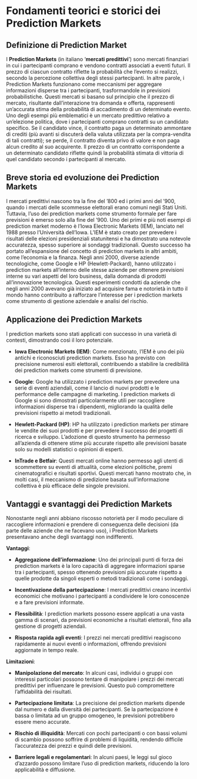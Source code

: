 \pagenumbering{arabic}

# Fondamenti teorici e storici dei Prediction Markets

## Definizione di Prediction Market
I **Prediction Markets** (in italiano ‘**mercati predittivi**’) sono mercati finanziari in cui i partecipanti comprano e vendono contratti associati a eventi futuri. Il prezzo di ciascun contratto riflette la probabilità che l'evento si realizzi, secondo la percezione collettiva degli stessi partecipanti. In altre parole, i Prediction Markets funzionano come meccanismi per aggregare informazioni disperse tra i partecipanti, trasformandole in previsioni probabilistiche. Questi mercati si basano sul principio che il prezzo di mercato, risultante dall'interazione tra domanda e offerta, rappresenti un'accurata stima della probabilità di accadimento di un determinato evento.
Uno degli esempi più emblematici è un mercato predittivo relativo a un'elezione politica, dove i partecipanti comprano contratti su un candidato specifico. Se il candidato vince, il contratto paga un determinato ammontare di crediti (più avanti si discuterà della valuta utilizzata per la compra-vendita di tali contratti); se perde, il contratto diventa privo di valore e non paga alcun credito al suo acquirente. Il prezzo di un contratto corrispondente a un determinato candidato riflette quindi la probabilità stimata di vittoria di quel candidato secondo i partecipanti al mercato.


## Breve storia ed evoluzione dei Prediction Markets
I mercati predittivi nascono tra la fine del ‘800 ed i primi anni del ‘900, quando i mercati delle scommesse elettorali erano comuni negli Stati Uniti. Tuttavia, l'uso dei prediction markets come strumento formale per fare previsioni è emerso solo alla fine del ‘900.
Uno dei primi e più noti esempi di prediction market moderno è l'Iowa Electronic Markets (IEM), lanciato nel 1988 presso l'Università dell'Iowa. L'IEM è stato creato per prevedere i risultati delle elezioni presidenziali statunitensi e ha dimostrato una notevole accuratezza, spesso superiore ai sondaggi tradizionali. Questo successo ha portato all'espansione del concetto di prediction markets in altri ambiti, come l'economia e la finanza.
Negli anni 2000, diverse aziende tecnologiche, come Google e HP (Hewlett-Packard), hanno utilizzato i prediction markets all’interno delle stesse aziende per ottenere previsioni interne su vari aspetti del loro business, dalla domanda di prodotti all'innovazione tecnologica. Questi esperimenti condotti da aziende che negli anni 2000 avevano già iniziato ad acquisire fama e notorietà in tutto il mondo hanno contribuito a rafforzare l'interesse per i prediction markets come strumento di gestione aziendale e analisi del rischio.


## Applicazione dei Prediction Markets
I prediction markets sono stati applicati con successo in una varietà di contesti, dimostrando  così il loro potenziale.

- **Iowa Electronic Markets (IEM)**: Come menzionato, l'IEM è uno dei più antichi e riconosciuti prediction markets. Esso ha previsto con precisione numerosi esiti elettorali, contribuendo a stabilire la credibilità dei prediction markets come strumenti di previsione.

- **Google**: Google ha utilizzato i prediction markets per prevedere una serie di eventi aziendali, come il lancio di nuovi prodotti e le performance delle campagne di marketing. I prediction markets di Google si sono dimostrati particolarmente utili per raccogliere informazioni disperse tra i dipendenti, migliorando la qualità delle previsioni rispetto ai metodi tradizionali.

- **Hewlett-Packard (HP)**: HP ha utilizzato i prediction markets per stimare le vendite dei suoi prodotti e per prevedere il successo dei progetti di ricerca e sviluppo. L'adozione di questo strumento ha permesso all'azienda di ottenere stime più accurate rispetto alle previsioni basate solo su modelli statistici o opinioni di esperti.

- **InTrade e Betfair**: Questi mercati online hanno permesso agli utenti di scommettere su eventi di attualità, come elezioni politiche, premi cinematografici e risultati sportivi. Questi mercati hanno mostrato che, in molti casi, il meccanismo di predizione basata sull’informazione collettiva è più efficace delle singole previsioni.


## Vantaggi e svantaggi dei Prediction Markets

Nonostante negli anni abbiano riscosso notorietà per il modo peculiare di raccogliere informazioni e prendere di conseguenza delle decisioni (da parte delle aziende che ne facevano uso), i Prediction Markets presentavano anche degli svantaggi non indifferenti.

**Vantaggi**:

- **Aggregazione dell'informazione**: Uno dei principali punti di forza dei prediction markets è la loro capacità di aggregare informazioni sparse tra i partecipanti, spesso ottenendo previsioni più accurate rispetto a quelle prodotte da singoli esperti o metodi tradizionali come i sondaggi.

- **Incentivazione della partecipazione**: I mercati predittivi creano incentivi economici che motivano i partecipanti a condividere le loro conoscenze e a fare previsioni informate.

- **Flessibilità**: I prediction markets possono essere applicati a una vasta gamma di scenari, da previsioni economiche a risultati elettorali, fino alla gestione di progetti aziendali.

- **Risposta rapida agli eventi**: I prezzi nei mercati predittivi reagiscono rapidamente ai nuovi eventi o informazioni, offrendo previsioni aggiornate in tempo reale.
 

 
**Limitazioni**:

- **Manipolazione del mercato**: In alcuni casi, individui o gruppi con interessi particolari possono tentare di manipolare i prezzi dei mercati predittivi per influenzare le previsioni. Questo può compromettere l'affidabilità dei risultati.

- **Partecipazione limitata**: La precisione dei prediction markets dipende dal numero e dalla diversità dei partecipanti. Se la partecipazione è bassa o limitata ad un gruppo omogeneo, le previsioni potrebbero essere meno accurate.

- **Rischio di illiquidità**: Mercati con pochi partecipanti o con bassi volumi di scambio possono soffrire di problemi di liquidità, rendendo difficile l'accuratezza dei prezzi e quindi delle previsioni.

- **Barriere legali e regolamentari**: In alcuni paesi, le leggi sul gioco d'azzardo possono limitare l'uso di prediction markets, riducendo la loro applicabilità e diffusione.